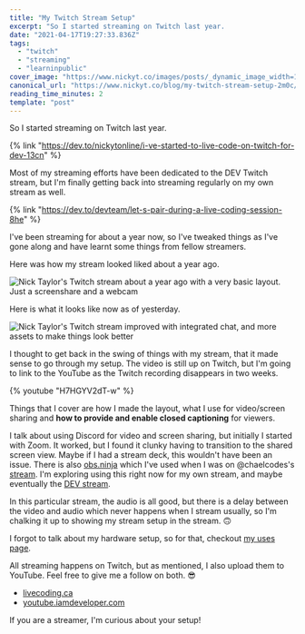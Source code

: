 ```yaml
---
title: "My Twitch Stream Setup"
excerpt: "So I started streaming on Twitch last year.                                         I've Started to..."
date: "2021-04-17T19:27:33.836Z"
tags:
  - "twitch"
  - "streaming"
  - "learninpublic"
cover_image: "https://www.nickyt.co/images/posts/_dynamic_image_width=1000,height=420,fit=cover,gravity=auto,format=auto_https%3A%2F%2Fdev-to-uploads.s3.amazonaws.com%2Fuploads%2Farticles%2F7lzygyai23v4nhw3bl81.jpeg"
canonical_url: "https://www.nickyt.co/blog/my-twitch-stream-setup-2m0c/"
reading_time_minutes: 2
template: "post"
---
```


So I started streaming on Twitch last year.

{% link "https://dev.to/nickytonline/i-ve-started-to-live-code-on-twitch-for-dev-13cn" %}

Most of my streaming efforts have been dedicated to the DEV Twitch stream, but I'm finally getting back into streaming regularly on my own stream as well.

{% link "https://dev.to/devteam/let-s-pair-during-a-live-coding-session-8he" %}

I've been streaming for about a year now, so I've tweaked things as I've gone along and have learnt some things from fellow streamers.

Here was how my stream looked liked about a year ago.

![Nick Taylor's Twitch stream about a year ago with a very basic layout. Just a screenshare and a webcam](https://www.nickyt.co/images/posts/_uploads_articles_nzgad8wb78yytjs0de3n.png)

Here is what it looks like now as of yesterday.

![Nick Taylor's Twitch stream improved with integrated chat, and more assets to make things look better](https://www.nickyt.co/images/posts/_uploads_articles_56s9mufap1oia35udov1.png)

I thought to get back in the swing of things with my stream, that it made sense to go through my setup. The video is still up on Twitch, but I'm going to link to the YouTube as the Twitch recording disappears in two weeks.

{% youtube "H7HGYV2dT-w" %}

Things that I cover are how I made the layout, what I use for video/screen sharing and **how to provide and enable closed captioning** for viewers.

I talk about using Discord for video and screen sharing, but initially I started with Zoom. It worked, but I found it clunky having to transition to the shared screen view. Maybe if I had a stream deck, this wouldn't have been an issue. There is also [obs.ninja](https://obs.ninja) which I've used when I was on @chaelcodes's [stream](https://www.twitch.tv/chaelcodes). I'm exploring using this right now for my own stream, and maybe eventually the [DEV stream](https://www.twitch.tv/thepracticaldev).

In this particular stream, the audio is all good, but there is a delay between the video and audio which never happens when I stream usually, so I'm chalking it up to showing my stream setup in the stream. 🙃

I forgot to talk about my hardware setup, so for that, checkout [my uses page](https://iamdeveloper.com/uses).

All streaming happens on Twitch, but as mentioned, I also upload them to YouTube. Feel free to give me a follow on both. 😎

- [livecoding.ca](https://livecoding.ca)
- [youtube.iamdeveloper.com](https://youtube.iamdeveloper.com)

If you are a streamer, I'm curious about your setup!
